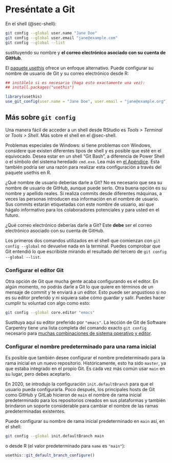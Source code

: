 # Preséntate a Git {#sec-hello-git}

En el shell (@sec-shell):

``` bash
git config --global user.name "Jane Doe"
git config --global user.email "jane@example.com"
git config --global --list
```

sustituyendo su nombre y **el correo electrónico asociado con su cuenta de GitHub**.

El [paquete usethis](https://usethis.r-lib.org) ofrece un enfoque alternativo. Puede configurar su nombre de usuario de Git y su correo electrónico desde R:

```r
## instálelo si es necesario (haga esto exactamente una vez):
## install.packages("usethis")

library(usethis)
use_git_config(user.name = "Jane Doe", user.email = "jane@example.org")
```

## Más sobre `git config`

Una manera fácil de acceder a un shell desde RStudio es *Tools \> Terminal* or *Tools \> Shell*. Más sobre el shell en el @sec-shell.

Problemas especiales de Windows: si tiene problemas con Windows, considere que existen diferentes tipos de shell y es posible que esté en el equivocado. Desea estar en un shell "Git Bash", a diferencia de Power Shell o el símbolo del sistema heredado `cmd.exe`. Lea más en [el Apéndice](#sec-windows-shell-hell). Esta también podría ser una razón para realizar esta configuración a través del paquete usethis en R.

¿Qué nombre de usuario deberías darle a Git? No es necesario que sea su nombre de usuario de GitHub, aunque puede serlo. Otra buena opción es su nombre y apellido reales. Si realiza commits desde diferentes máquinas, a veces las personas introducen esa información en el nombre de usuario. Sus commits estarán etiquetadas con este nombre de usuario, así que hágalo informativo para los colaboradores potenciales y para usted en el futuro.

¿Qué correo electrónico deberías darle a Git? Este **debe** ser el correo electrónico asociado con su cuenta de GitHub.

Los primeros dos comandos utilizados en el shell que comienzan con `git config --global` no devuelve nada en la terminal. Puedes comprobar que Git entendió lo que escribiste mirando el resultado del tercero de `git config --global --list`.

### Configurar el editor Git {#sec-git-editor}

Otra opción de Git que mucha gente acaba configurando es el editor. En algún momento, no podrás darle a Git lo que quiere en términos de un mensaje de commit y te enviará a un editor. Esto puede ser angustioso si no es su editor preferido y ni siquiera sabe cómo guardar y salir. Puedes hacer cumplir tu voluntad con algo como esto:

``` bash
git config --global core.editor "emacs"
```

Sustituya aquí su editor preferido por `"emacs"`. La lección de Git de Software Carpentry tiene una lista completa del comando exacto `git config` necesario para [muchas combinaciones de sistema operativo y editor](https://swcarpentry.github.io/git-novice/02-setup.html).

### Configurar el nombre predeterminado para una rama inicial

Es posible que también desee configurar el nombre predeterminado para la rama inicial en un nuevo repositorio. Históricamente, esto ha sido `master`, ya que estaba integrado en el propio Git. Es cada vez más común usar `main` en su lugar, pero debes aceptarlo.

En 2020, se introdujo la configuración `init.defaultBranch` para que el usuario pueda configurarla. Poco después, los principales hosts de Git como GitHub y GitLab hicieron de `main` el nombre de rama inicial predeterminado para los repositorios creados en sus plataformas y también brindaron un soporte considerable para cambiar el nombre de las ramas predeterminadas existentes.

Puede configurar su nombre de rama inicial predeterminado en `main` así, en el shell:

``` bash
git config --global init.defaultBranch main
```

o desde R (el valor predeterminado para `name` es `"main"`):

```r
usethis::git_default_branch_configure()
```

